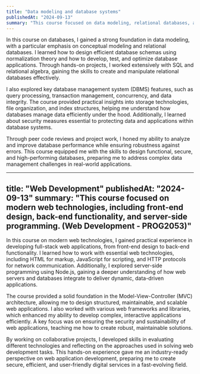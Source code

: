```yaml
---
title: "Data modeling and database systems"
publishedAt: "2024-09-13"
summary: "This course focused on data modeling, relational databases, and database management systems. (Data modeling and database systems - IDATG2204)"
---
```


In this course on databases, I gained a strong foundation in data modeling, with a particular emphasis on conceptual modeling and relational databases. I learned how to design efficient database schemas using normalization theory and how to develop, test, and optimize database applications. Through hands-on projects, I worked extensively with SQL and relational algebra, gaining the skills to create and manipulate relational databases effectively.

I also explored key database management system (DBMS) features, such as query processing, transaction management, concurrency, and data integrity. The course provided practical insights into storage technologies, file organization, and index structures, helping me understand how databases manage data efficiently under the hood. Additionally, I learned about security measures essential to protecting data and applications within database systems.

Through peer code reviews and project work, I honed my ability to analyze and improve database performance while ensuring robustness against errors. This course equipped me with the skills to design functional, secure, and high-performing databases, preparing me to address complex data management challenges in real-world applications.


---
title: "Web Development"
publishedAt: "2024-09-13"
summary: "This course focused on modern web technologies, including front-end design, back-end functionality, and server-side programming. (Web Development - PROG2053)"
---

In this course on modern web technologies, I gained practical experience in developing full-stack web applications, from front-end design to back-end functionality. I learned how to work with essential web technologies, including HTML for markup, JavaScript for scripting, and HTTP protocols for network communication. Additionally, I explored server-side programming using Node.js, gaining a deeper understanding of how web servers and databases integrate to deliver dynamic, data-driven applications.

The course provided a solid foundation in the Model-View-Controller (MVC) architecture, allowing me to design structured, maintainable, and scalable web applications. I also worked with various web frameworks and libraries, which enhanced my ability to develop complex, interactive applications efficiently. A key focus was on ensuring the security and sustainability of web applications, teaching me how to create robust, maintainable solutions.

By working on collaborative projects, I developed skills in evaluating different technologies and reflecting on the approaches used in solving web development tasks. This hands-on experience gave me an industry-ready perspective on web application development, preparing me to create secure, efficient, and user-friendly digital services in a fast-evolving field.